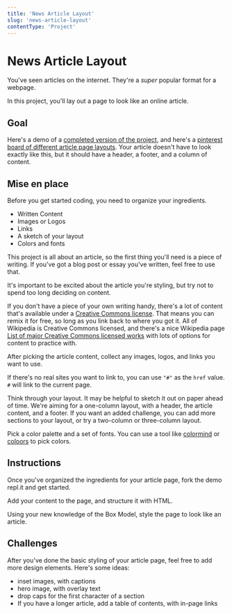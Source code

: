 ```yaml
---
title: 'News Article Layout'
slug: 'news-article-layout'
contentType: 'Project'
---
```


# News Article Layout

You've seen articles on the internet. They're a _super_ popular format for a webpage.

In this project, you'll lay out a page to look like an online article.

## Goal

Here's a demo of a [completed version of the project](https://ArticlePageDemo.makeschool2.repl.co),
and here's a
[pinterest board of different article page layouts](https://www.pinterest.com/spasenoski/article-page/).
Your article doesn't have to look exactly like this, but it should have a header, a footer, and a
column of content.

## Mise en place

Before you get started coding, you need to organize your ingredients.

- Written Content
- Images or Logos
- Links
- A sketch of your layout
- Colors and fonts

This project is all about an article, so the first thing you'll need is a piece of writing. If
you've got a blog post or essay you've written, feel free to use that.

It's important to be excited about the article you're styling, but try not to spend too long
deciding on content.

If you don't have a piece of your own writing handy, there's a lot of content that's available under
a [Creative Commons license](https://creativecommons.org/licenses/). That means you can remix it for
free, so long as you link back to where you got it. All of Wikipedia is Creative Commons licensed,
and there's a nice Wikipedia page
[List of major Creative Commons licensed works](https://en.wikipedia.org/wiki/List_of_major_Creative_Commons_licensed_works)
with lots of options for content to practice with.

After picking the article content, collect any images, logos, and links you want to use.

If there's no real sites you want to link to, you can use `"#"` as the `href` value. `#` will link
to the current page.

Think through your layout. It may be helpful to sketch it out on paper ahead of time. We're aiming
for a one-column layout, with a header, the article content, and a footer. If you want an added
challenge, you can add more sections to your layout, or try a two-column or three-column layout.

Pick a color palette and a set of fonts. You can use a tool like [colormind](http://colormind.io/)
or [coloors](https://coolors.co/) to pick colors.

## Instructions

Once you've organized the ingredients for your article page, fork the demo repl.it and get started.

Add your content to the page, and structure it with HTML.

Using your new knowledge of the Box Model, style the page to look like an article.

## Challenges

After you've done the basic styling of your article page, feel free to add more design elements.
Here's some ideas:

- inset images, with captions
- hero image, with overlay text
- drop caps for the first character of a section
- If you have a longer article, add a table of contents, with in-page links
